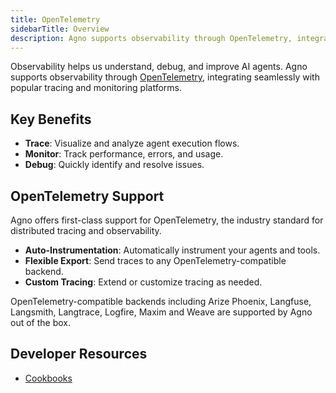 ```yaml
---
title: OpenTelemetry
sidebarTitle: Overview
description: Agno supports observability through OpenTelemetry, integrating seamlessly with popular tracing and monitoring platforms.
---
```


Observability helps us understand, debug, and improve AI agents. Agno supports observability through [OpenTelemetry](https://opentelemetry.io/), integrating seamlessly with popular tracing and monitoring platforms.

## Key Benefits
- **Trace**: Visualize and analyze agent execution flows.
- **Monitor**: Track performance, errors, and usage.
- **Debug**: Quickly identify and resolve issues.

## OpenTelemetry Support

Agno offers first-class support for OpenTelemetry, the industry standard for distributed tracing and observability.
- **Auto-Instrumentation**: Automatically instrument your agents and tools.
- **Flexible Export**: Send traces to any OpenTelemetry-compatible backend.
- **Custom Tracing**: Extend or customize tracing as needed.

<Note>
OpenTelemetry-compatible backends including Arize Phoenix, Langfuse, Langsmith, Langtrace, Logfire, Maxim and Weave are supported by Agno out of the box.
</Note>

## Developer Resources
- [Cookbooks](https://github.com/agno-agi/agno/tree/main/cookbook/integrations/observability)